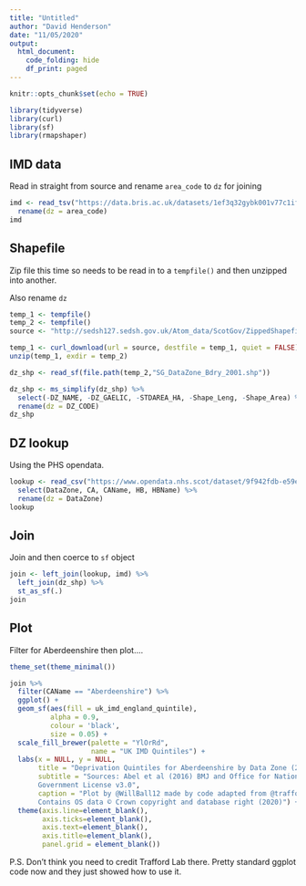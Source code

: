```yaml
---
title: "Untitled"
author: "David Henderson"
date: "11/05/2020"
output: 
  html_document:
    code_folding: hide
    df_print: paged
---
```


```r
knitr::opts_chunk$set(echo = TRUE)
```

```r
library(tidyverse)
library(curl)
library(sf)
library(rmapshaper)
```


## IMD data

Read in straight from source and rename `area_code` to `dz` for joining

```r
imd <- read_tsv("https://data.bris.ac.uk/datasets/1ef3q32gybk001v77c1ifmty7x/uk_imd_scores_data.txt") %>% 
  rename(dz = area_code)
imd
```

## Shapefile

Zip file this time so needs to be read in to a `tempfile()` and then unzipped into another.

Also rename `dz` 

```r
temp_1 <- tempfile()
temp_2 <- tempfile()
source <- "http://sedsh127.sedsh.gov.uk/Atom_data/ScotGov/ZippedShapefiles/SG_DataZoneBdry_2001.zip"

temp_1 <- curl_download(url = source, destfile = temp_1, quiet = FALSE)
unzip(temp_1, exdir = temp_2)

dz_shp <- read_sf(file.path(temp_2,"SG_DataZone_Bdry_2001.shp"))

dz_shp <- ms_simplify(dz_shp) %>% 
  select(-DZ_NAME, -DZ_GAELIC, -STDAREA_HA, -Shape_Leng, -Shape_Area) %>% 
  rename(dz = DZ_CODE)
dz_shp
```


## DZ lookup

Using the PHS opendata. 

```r
lookup <- read_csv("https://www.opendata.nhs.scot/dataset/9f942fdb-e59e-44f5-b534-d6e17229cc7b/resource/e92d19d4-ced7-40c8-b628-e28e4528fc41/download/dz2001_codes_and_labels_21042020.csv") %>% 
  select(DataZone, CA, CAName, HB, HBName) %>% 
  rename(dz = DataZone)
lookup
```


## Join

Join and then coerce to `sf` object

```r
join <- left_join(lookup, imd) %>% 
  left_join(dz_shp) %>% 
  st_as_sf(.)
join
```


## Plot

Filter for Aberdeenshire then plot....

```r
theme_set(theme_minimal())

join %>% 
  filter(CAName == "Aberdeenshire") %>% 
  ggplot() +                                      
  geom_sf(aes(fill = uk_imd_england_quintile),    
          alpha = 0.9,                          
          colour = 'black',                                                      
          size = 0.05) +                                                           
  scale_fill_brewer(palette = "YlOrRd",                                           
                    name = "UK IMD Quintiles") +    
  labs(x = NULL, y = NULL,                                                          
       title = "Deprivation Quintiles for Aberdeenshire by Data Zone (2001)",              
       subtitle = "Sources: Abel et al (2016) BMJ and Office for National Statistics under Open
       Government License v3.0",                                                   
       caption = "Plot by @WillBall12 made by code adapted from @traffordDataLab.
       Contains OS data © Crown copyright and database right (2020)") +  
  theme(axis.line=element_blank(), 
        axis.ticks=element_blank(), 
        axis.text=element_blank(),
        axis.title=element_blank(),
        panel.grid = element_blank()) 
```


P.S. Don't think you need to credit Trafford Lab there. Pretty standard ggplot code now and they just showed how to use it. 

